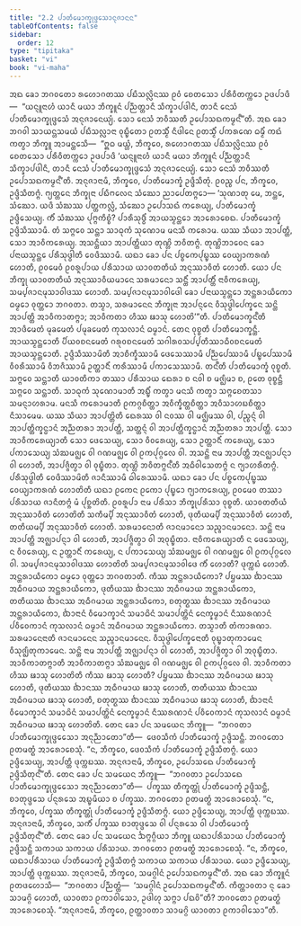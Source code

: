 ```yaml
---
title: "2.2 ᨸᩣᨲᩥᨾᩮᩣᨠ᩠ᨡᩩᨴ᩠ᨴᩮᩈᩣᨶᩩᨩᩣᨶᨶ"
tableOfContents: false
sidebar:
  order: 12
type: "tipitaka"
basket: "vi"
book: "vi-maha"
---
```



<DynamicBreadcrumb />

<Division number="133" book="vi-maha">

<Paragraph number="583" book="vi-maha">
ᩋᨳ ᨡᩮᩣ ᨽᨣᩅᨲᩮᩣ ᩁᩉᩮᩣᨣᨲᩔ ᨸᨭᩥᩈᩃᩖᩦᨶᩔ ᩑᩅᩴ ᨧᩮᨲᩈᩮᩣ ᨸᩁᩥᩅᩥᨲᨠ᩠ᨠᩮᩣ ᩏᨴᨸᩣᨴᩥ—  “ᨿᨶ᩠ᨶᩪᨶᩣᩉᩴ ᨿᩣᨶᩥ ᨾᨿᩣ ᨽᩥᨠ᩠ᨡᩪᨶᩴ ᨸᨬ᩠ᨬᨲ᩠ᨲᩣᨶᩥ ᩈᩥᨠ᩠ᨡᩣᨸᨴᩤᨶᩥ, ᨲᩣᨶᩥ ᨶᩮᩈᩴ ᨸᩣᨲᩥᨾᩮᩣᨠ᩠ᨡᩩᨴ᩠ᨴᩮᩈᩴ ᩋᨶᩩᨩᩣᨶᩮᨿ᩠ᨿᩴ. ᩈᩮᩣ ᨶᩮᩈᩴ ᨽᩅᩥᩔᨲᩥ ᩏᨸᩮᩣᩈᨳᨠᨾ᩠ᨾᨶ᩺”ᨲᩥ. ᩋᨳ ᨡᩮᩣ ᨽᨣᩅᩤ ᩈᩣᨿᨶ᩠ᩉᩈᨾᨿᩴ ᨸᨭᩥᩈᩃᩖᩣᨶᩣ ᩅᩩᨭ᩠ᨮᩥᨲᩮᩣ ᩑᨲᩈ᩠ᨾᩥᩴ ᨶᩥᨴᩤᨶᩮ ᩑᨲᩈ᩠ᨾᩥᩴ ᨸᨠᩁᨱᩮ ᨵᨾ᩠ᨾᩥᩴ ᨠᨳᩴ ᨠᨲ᩠ᩅᩣ ᨽᩥᨠ᩠ᨡᩪ ᩋᩣᨾᨶ᩠ᨲᩮᩈᩥ—  “ᩍᨵ ᨾᨿ᩠ᩉᩴ, ᨽᩥᨠ᩠ᨡᩅᩮ, ᩁᩉᩮᩣᨣᨲᩔ ᨸᨭᩥᩈᩃᩖᩦᨶᩔ ᩑᩅᩴ ᨧᩮᨲᩈᩮᩣ ᨸᩁᩥᩅᩥᨲᨠ᩠ᨠᩮᩣ ᩏᨴᨸᩣᨴᩥ ‘ᨿᨶ᩠ᨶᩪᨶᩣᩉᩴ ᨿᩣᨶᩥ ᨾᨿᩣ ᨽᩥᨠ᩠ᨡᩪᨶᩴ ᨸᨬ᩠ᨬᨲ᩠ᨲᩣᨶᩥ ᩈᩥᨠ᩠ᨡᩣᨸᨴᩤᨶᩥ, ᨲᩣᨶᩥ ᨶᩮᩈᩴ ᨸᩣᨲᩥᨾᩮᩣᨠ᩠ᨡᩩᨴ᩠ᨴᩮᩈᩴ ᩋᨶᩩᨩᩣᨶᩮᨿ᩠ᨿᩴ. ᩈᩮᩣ ᨶᩮᩈᩴ ᨽᩅᩥᩔᨲᩥ ᩏᨸᩮᩣᩈᨳᨠᨾ᩠ᨾᨶ᩺’ᨲᩥ. ᩋᨶᩩᨩᩣᨶᩣᨾᩥ, ᨽᩥᨠ᩠ᨡᩅᩮ, ᨸᩣᨲᩥᨾᩮᩣᨠ᩠ᨡᩴ ᩏᨴ᩠ᨴᩥᩈᩥᨲᩩᩴ. ᩑᩅᨬ᩠ᨧ ᨸᨶ, ᨽᩥᨠ᩠ᨡᩅᩮ, ᩏᨴ᩠ᨴᩥᩈᩥᨲᨻ᩠ᨻᩴ. ᨻ᩠ᨿᨲ᩠ᨲᩮᨶ ᨽᩥᨠ᩠ᨡᩩᨶᩣ ᨸᨭᩥᨻᩃᩮᨶ ᩈᩴᨥᩮᩣ ᨬᩣᨸᩮᨲᨻ᩠ᨻᩮᩣ—
</Paragraph>

</Division>
<Division number="134" book="vi-maha">

<Paragraph number="584" book="vi-maha">
‘ᩈᩩᨱᩣᨲᩩ ᨾᩮ, ᨽᨶ᩠ᨲᩮ, ᩈᩴᨥᩮᩣ. ᨿᨴᩥ ᩈᩴᨥᩔ ᨸᨲ᩠ᨲᨠᩃᩖᩴ, ᩈᩴᨥᩮᩣ ᩏᨸᩮᩣᩈᨳᩴ ᨠᩁᩮᨿ᩠ᨿ, ᨸᩣᨲᩥᨾᩮᩣᨠ᩠ᨡᩴ ᩏᨴ᩠ᨴᩥᩈᩮᨿ᩠ᨿ. ᨠᩥᩴ ᩈᩴᨥᩔ ᨸᩩᨻ᩠ᨻᨠᩥᨧ᩠ᨧᩴ? ᨸᩣᩁᩥᩈᩩᨴ᩠ᨵᩥᩴ ᩋᩣᨿᩈ᩠ᨾᨶ᩠ᨲᩮᩣ ᩋᩣᩁᩮᩣᨧᩮᨳ. ᨸᩣᨲᩥᨾᩮᩣᨠ᩠ᨡᩴ ᩏᨴ᩠ᨴᩥᩈᩥᩔᩣᨾᩥ. ᨲᩴ ᩈᨻ᩠ᨻᩮᩅ ᩈᨶ᩠ᨲᩣ ᩈᩣᨵᩩᨠᩴ ᩈᩩᨱᩮᩣᨾ ᨾᨶᩈᩥ ᨠᩁᩮᩣᨾ. ᨿᩔ ᩈᩥᨿᩣ ᩋᩣᨸᨲ᩠ᨲᩥ, ᩈᩮᩣ ᩋᩣᩅᩥᨠᩁᩮᨿ᩠ᨿ. ᩋᩈᨶ᩠ᨲᩥᨿᩣ ᩋᩣᨸᨲ᩠ᨲᩥᨿᩣ ᨲᩩᨱ᩠ᩉᩦ ᨽᩅᩥᨲᨻ᩠ᨻᩴ. ᨲᩩᨱ᩠ᩉᩦᨽᩣᩅᩮᨶ ᨡᩮᩣ ᨸᨶᩣᨿᩈ᩠ᨾᨶ᩠ᨲᩮ ᨸᩁᩥᩈᩩᨴ᩠ᨵᩤᨲᩥ ᩅᩮᨴᩥᩔᩣᨾᩥ. ᨿᨳᩣ ᨡᩮᩣ ᨸᨶ ᨸᨧ᩠ᨧᩮᨠᨸᩩᨭ᩠ᨮᩔ ᩅᩮᨿ᩠ᨿᩣᨠᩁᨱᩴ ᩉᩮᩣᨲᩥ, ᩑᩅᨾᩮᩅᩴ ᩑᩅᩁᩪᨸᩣᨿ ᨸᩁᩥᩈᩣᨿ ᨿᩣᩅᨲᨲᩥᨿᩴ ᩋᨶᩩᩔᩣᩅᩥᨲᩴ ᩉᩮᩣᨲᩥ. ᨿᩮᩣ ᨸᨶ ᨽᩥᨠ᩠ᨡᩩ ᨿᩣᩅᨲᨲᩥᨿᩴ ᩋᨶᩩᩔᩣᩅᩥᨿᨾᩣᨶᩮ ᩈᩁᨾᩣᨶᩮᩣ ᩈᨶ᩠ᨲᩥᩴ ᩋᩣᨸᨲ᩠ᨲᩥᩴ ᨶᩣᩅᩥᨠᩁᩮᨿ᩠ᨿ, ᩈᨾ᩠ᨸᨩᩣᨶᨾᩩᩈᩣᩅᩤᨴᩔ ᩉᩮᩣᨲᩥ. ᩈᨾ᩠ᨸᨩᩣᨶᨾᩩᩈᩣᩅᩤᨴᩮᩤ ᨡᩮᩣ ᨸᨶᩣᨿᩈ᩠ᨾᨶ᩠ᨲᩮᩣ ᩋᨶ᩠ᨲᩁᩣᨿᩥᨠᩮᩣ ᨵᨾ᩠ᨾᩮᩣ ᩅᩩᨲ᩠ᨲᩮᩣ ᨽᨣᩅᨲᩣ. ᨲᩈ᩠ᨾᩣ, ᩈᩁᨾᩣᨶᩮᨶ ᨽᩥᨠ᩠ᨡᩩᨶᩣ ᩋᩣᨸᨶ᩠ᨶᩮᨶ ᩅᩥᩈᩩᨴ᩠ᨵᩤᨸᩮᨠ᩠ᨡᩮᨶ ᩈᨶ᩠ᨲᩦ ᩋᩣᨸᨲ᩠ᨲᩥ ᩋᩣᩅᩥᨠᩣᨲᨻ᩠ᨻᩣ; ᩋᩣᩅᩥᨠᨲᩣ ᩉᩥᩔ ᨹᩣᩈᩩ ᩉᩮᩣᨲᩦ’”ᨲᩥ.
</Paragraph>

</Division>
<Division number="135" book="vi-maha">

<Paragraph number="585" book="vi-maha">
<Emphasis>ᨸᩣᨲᩥᨾᩮᩣᨠ᩠ᨡᨶ᩺</Emphasis>ᨲᩥ ᩋᩣᨴᩥᨾᩮᨲᩴ ᨾᩩᨡᨾᩮᨲᩴ ᨸᨾᩩᨡᨾᩮᨲᩴ ᨠᩩᩈᩃᩣᨶᩴ ᨵᨾ᩠ᨾᩣᨶᩴ. ᨲᩮᨶ ᩅᩩᨧ᩠ᨧᨲᩥ ᨸᩣᨲᩥᨾᩮᩣᨠ᩠ᨡᨶ᩠ᨲᩥ. <Emphasis>ᩋᩣᨿᩈ᩠ᨾᨶ᩠ᨲᩮᩣ</Emphasis>ᨲᩥ ᨸᩥᨿᩅᨧᨶᨾᩮᨲᩴ ᨣᩁᩩᩅᨧᨶᨾᩮᨲᩴ ᩈᨣᩤᩁᩅᩈᨸ᩠ᨸᨲᩥᩔᩣᨵᩥᩅᨧᨶᨾᩮᨲᩴ ᩋᩣᨿᩈ᩠ᨾᨶ᩠ᨲᩮᩣᨲᩥ. <Emphasis>ᩏᨴ᩠ᨴᩥᩈᩥᩔᩣᨾᩦ</Emphasis>ᨲᩥ ᩋᩣᨧᩥᨠ᩠ᨡᩥᩔᩣᨾᩥ ᨴᩮᩈᩮᩔᩣᨾᩥ ᨸᨬ᩠ᨬᨸᩮᩔᩣᨾᩥ ᨸᨭ᩠ᨮᨸᩮᩔᩣᨾᩥ ᩅᩥᩅᩁᩥᩔᩣᨾᩥ ᩅᩥᨽᨩᩥᩔᩣᨾᩥ ᩏᨲ᩠ᨲᩣᨶᩥᩴ ᨠᩁᩥᩔᩣᨾᩥ ᨸᨠᩣᩈᩮᩔᩣᨾᩥ. <Emphasis>ᨲᨶ᩺</Emphasis>ᨲᩥ ᨸᩣᨲᩥᨾᩮᩣᨠ᩠ᨡᩴ ᩅᩩᨧ᩠ᨧᨲᩥ. <Emphasis>ᩈᨻ᩠ᨻᩮᩅ ᩈᨶ᩠ᨲᩣ</Emphasis>ᨲᩥ ᨿᩣᩅᨲᩥᨠᩣ ᨲᩔᩣ ᨸᩁᩥᩈᩣᨿ ᨳᩮᩁᩣ ᨧ ᨶᩅᩤ ᨧ ᨾᨩ᩠ᨫᩥᨾᩣ ᨧ, ᩑᨲᩮ ᩅᩩᨧ᩠ᨧᨶ᩠ᨲᩥ ᩈᨻ᩠ᨻᩮᩅ ᩈᨶ᩠ᨲᩣᨲᩥ. <Emphasis>ᩈᩣᨵᩩᨠᩴ ᩈᩩᨱᩮᩣᨾᩣ</Emphasis>ᨲᩥ ᩋᨭ᩠ᨮᩥᩴ ᨠᨲ᩠ᩅᩣ ᨾᨶᩈᩥ ᨠᨲ᩠ᩅᩣ ᩈᨻ᩠ᨻᨧᩮᨲᩈᩣ ᩈᨾᨶ᩠ᨶᩣᩉᩁᩣᨾ. <Emphasis>ᨾᨶᩈᩥ ᨠᩁᩮᩣᨾᩣ</Emphasis>ᨲᩥ ᩑᨠᨣ᩠ᨣᨧᩥᨲ᩠ᨲᩣ ᩋᩅᩥᨠ᩠ᨡᩥᨲ᩠ᨲᨧᩥᨲ᩠ᨲᩣ ᩋᩅᩥᩈᩣᩉᨭᨧᩥᨲ᩠ᨲᩣ ᨶᩥᩈᩣᨾᩮᨾ. <Emphasis>ᨿᩔ ᩈᩥᨿᩣ ᩋᩣᨸᨲ᩠ᨲᩦ</Emphasis>ᨲᩥ ᨳᩮᩁᩔ ᩅᩤ ᨶᩅᩔ ᩅᩤ ᨾᨩ᩠ᨫᩥᨾᩔ ᩅᩤ, ᨸᨬ᩠ᨧᨶ᩠ᨶᩴ ᩅᩤ ᩋᩣᨸᨲ᩠ᨲᩥᨠ᩠ᨡᨶ᩠ᨵᩣᨶᩴ ᩋᨬ᩠ᨬᨲᩁᩣ ᩋᩣᨸᨲ᩠ᨲᩥ, ᩈᨲ᩠ᨲᨶ᩠ᨶᩴ ᩅᩤ ᩋᩣᨸᨲ᩠ᨲᩥᨠ᩠ᨡᨶ᩠ᨵᩣᨶᩴ ᩋᨬ᩠ᨬᨲᩁᩣ ᩋᩣᨸᨲ᩠ᨲᩥ. <Emphasis>ᩈᩮᩣ ᩋᩣᩅᩥᨠᩁᩮᨿ᩠ᨿᩣ</Emphasis>ᨲᩥ ᩈᩮᩣ ᨴᩮᩈᩮᨿ᩠ᨿ, ᩈᩮᩣ ᩅᩥᩅᩁᩮᨿ᩠ᨿ, ᩈᩮᩣ ᩏᨲ᩠ᨲᩣᨶᩥᩴ ᨠᩁᩮᨿ᩠ᨿ, ᩈᩮᩣ ᨸᨠᩣᩈᩮᨿ᩠ᨿ ᩈᩴᨥᨾᨩ᩠ᨫᩮ ᩅᩤ ᨣᨱᨾᨩ᩠ᨫᩮ ᩅᩤ ᩑᨠᨸᩩᨣ᩠ᨣᩃᩮ ᩅᩤ. <Emphasis>ᩋᩈᨶ᩠ᨲᩦ</Emphasis> ᨶᩣᨾ <Emphasis>ᩋᩣᨸᨲ᩠ᨲᩥ</Emphasis> ᩋᨶᨩ᩠ᨫᩣᨸᨶ᩠ᨶᩣ ᩅᩤ ᩉᩮᩣᨲᩥ, ᩋᩣᨸᨩ᩠ᨩᩥᨲ᩠ᩅᩣ ᩅᩤ ᩅᩩᨭ᩠ᨮᩥᨲᩣ. <Emphasis>ᨲᩩᨱ᩠ᩉᩦ ᨽᩅᩥᨲᨻ᩠ᨻᨶ᩺</Emphasis>ᨲᩥ ᩋᨵᩥᩅᩤᩈᩮᨲᨻ᩠ᨻᩴ ᨶ ᨻ᩠ᨿᩣᩉᩁᩥᨲᨻ᩠ᨻᩴ. <Emphasis>ᨸᩁᩥᩈᩩᨴ᩠ᨵᩤᨲᩥ ᩅᩮᨴᩥᩔᩣᨾᩦ</Emphasis>ᨲᩥ ᨩᩣᨶᩥᩔᩣᨾᩥ ᨵᩤᩁᩮᩔᩣᨾᩥ. <Emphasis>ᨿᨳᩣ ᨡᩮᩣ ᨸᨶ ᨸᨧ᩠ᨧᩮᨠᨸᩩᨭ᩠ᨮᩔ ᩅᩮᨿ᩠ᨿᩣᨠᩁᨱᩴ ᩉᩮᩣᨲᩦ</Emphasis>ᨲᩥ ᨿᨳᩣ ᩑᨠᩮᨶ ᩑᨠᩮᩣ ᨸᩩᨭ᩠ᨮᩮᩣ ᨻ᩠ᨿᩣᨠᩁᩮᨿ᩠ᨿ, ᩑᩅᨾᩮᩅ ᨲᩔᩣ ᨸᩁᩥᩈᩣᨿ ᨩᩣᨶᩥᨲᨻ᩠ᨻᩴ ᨾᩴ ᨸᩩᨧ᩠ᨨᨲᩦᨲᩥ. <Emphasis>ᩑᩅᩁᩪᨸᩣ</Emphasis> ᨶᩣᨾ <Emphasis>ᨸᩁᩥᩈᩣ</Emphasis> ᨽᩥᨠ᩠ᨡᩩᨸᩁᩥᩈᩣ ᩅᩩᨧ᩠ᨧᨲᩥ. <Emphasis>ᨿᩣᩅᨲᨲᩥᨿᩴ ᩋᨶᩩᩔᩣᩅᩥᨲᩴ ᩉᩮᩣᨲᩦ</Emphasis>ᨲᩥ ᩈᨠᩥᨾ᩠ᨸᩥ ᩋᨶᩩᩔᩣᩅᩥᨲᩴ ᩉᩮᩣᨲᩥ, ᨴᩩᨲᩥᨿᨾ᩠ᨸᩥ ᩋᨶᩩᩔᩣᩅᩥᨲᩴ ᩉᩮᩣᨲᩥ, ᨲᨲᩥᨿᨾ᩠ᨸᩥ ᩋᨶᩩᩔᩣᩅᩥᨲᩴ ᩉᩮᩣᨲᩥ. <Emphasis>ᩈᩁᨾᩣᨶᩮᩣ</Emphasis>ᨲᩥ ᨩᩣᨶᨾᩣᨶᩮᩣ ᩈᨬ᩠ᨩᩣᨶᨾᩣᨶᩮᩣ. <Emphasis>ᩈᨶ᩠ᨲᩦ</Emphasis> ᨶᩣᨾ <Emphasis>ᩋᩣᨸᨲ᩠ᨲᩥ</Emphasis> ᩋᨩ᩠ᨫᩣᨸᨶ᩠ᨶᩣ ᩅᩤ ᩉᩮᩣᨲᩥ, ᩋᩣᨸᨩ᩠ᨩᩥᨲ᩠ᩅᩣ ᩅᩤ ᩋᩅᩩᨭ᩠ᨮᩥᨲᩣ. <Emphasis>ᨶᩣᩅᩥᨠᩁᩮᨿ᩠ᨿᩣ</Emphasis>ᨲᩥ ᨶ ᨴᩮᩈᩮᨿ᩠ᨿ, ᨶ ᩅᩥᩅᩁᩮᨿ᩠ᨿ, ᨶ ᩏᨲ᩠ᨲᩣᨶᩥᩴ ᨠᩁᩮᨿ᩠ᨿ, ᨶ ᨸᨠᩣᩈᩮᨿ᩠ᨿ ᩈᩴᨥᨾᨩ᩠ᨫᩮ ᩅᩤ ᨣᨱᨾᨩ᩠ᨫᩮ ᩅᩤ ᩑᨠᨸᩩᨣ᩠ᨣᩃᩮ ᩅᩤ. <Emphasis>ᩈᨾ᩠ᨸᨩᩣᨶᨾᩩᩈᩣᩅᩤᨴᩔ ᩉᩮᩣᨲᩦ</Emphasis>ᨲᩥ ᩈᨾ᩠ᨸᨩᩣᨶᨾᩩᩈᩣᩅᩤᨴᩮ ᨠᩥᩴ ᩉᩮᩣᨲᩥ? ᨴᩩᨠ᩠ᨠᨭᩴ ᩉᩮᩣᨲᩥ. <Emphasis>ᩋᨶ᩠ᨲᩁᩣᨿᩥᨠᩮᩣ ᨵᨾ᩠ᨾᩮᩣ ᩅᩩᨲ᩠ᨲᩮᩣ ᨽᨣᩅᨲᩣ</Emphasis>ᨲᩥ. ᨠᩥᩔ ᩋᨶ᩠ᨲᩁᩣᨿᩥᨠᩮᩣ? ᨸᨮᨾᩔ ᨫᩣᨶᩔ ᩋᨵᩥᨣᨾᩣᨿ ᩋᨶ᩠ᨲᩁᩣᨿᩥᨠᩮᩣ, ᨴᩩᨲᩥᨿᩔ ᨫᩣᨶᩔ ᩋᨵᩥᨣᨾᩣᨿ ᩋᨶ᩠ᨲᩁᩣᨿᩥᨠᩮᩣ, ᨲᨲᩥᨿᩔ ᨫᩣᨶᩔ ᩋᨵᩥᨣᨾᩣᨿ ᩋᨶ᩠ᨲᩁᩣᨿᩥᨠᩮᩣ, ᨧᨲᩩᨲ᩠ᨳᩔ ᨫᩣᨶᩔ ᩋᨵᩥᨣᨾᩣᨿ ᩋᨶ᩠ᨲᩁᩣᨿᩥᨠᩮᩣ, ᨫᩣᨶᩣᨶᩴ ᩅᩥᨾᩮᩣᨠ᩠ᨡᩣᨶᩴ ᩈᨾᩣᨵᩦᨶᩴ ᩈᨾᩣᨸᨲ᩠ᨲᩦᨶᩴ ᨶᩮᨠ᩠ᨡᨾ᩠ᨾᩣᨶᩴ ᨶᩥᩔᩁᨱᩣᨶᩴ ᨸᩅᩥᩅᩮᨠᩣᨶᩴ ᨠᩩᩈᩃᩣᨶᩴ ᨵᨾ᩠ᨾᩣᨶᩴ ᩋᨵᩥᨣᨾᩣᨿ ᩋᨶ᩠ᨲᩁᩣᨿᩥᨠᩮᩣ. <Emphasis>ᨲᩈ᩠ᨾᩣ</Emphasis>ᨲᩥ ᨲᩴᨠᩣᩁᨱᩣ. <Emphasis>ᩈᩁᨾᩣᨶᩮᨶᩣ</Emphasis>ᨲᩥ ᨩᩣᨶᨾᩣᨶᩮᨶ ᩈᨬ᩠ᨩᩣᨶᨾᩣᨶᩮᨶ. <Emphasis>ᩅᩥᩈᩩᨴ᩠ᨵᩤᨸᩮᨠ᩠ᨡᩮᨶᩣ</Emphasis>ᨲᩥ ᩅᩩᨭ᩠ᨮᩣᨲᩩᨠᩣᨾᩮᨶ ᩅᩥᩈᩩᨩ᩠ᨫᩥᨲᩩᨠᩣᨾᩮᨶ. <Emphasis>ᩈᨶ᩠ᨲᩦ</Emphasis> ᨶᩣᨾ <Emphasis>ᩋᩣᨸᨲ᩠ᨲᩥ</Emphasis> ᩋᨩ᩠ᨫᩣᨸᨶ᩠ᨶᩣ ᩅᩤ ᩉᩮᩣᨲᩥ, ᩋᩣᨸᨩ᩠ᨩᩥᨲ᩠ᩅᩣ ᩅᩤ ᩋᩅᩩᨭ᩠ᨮᩥᨲᩣ. <Emphasis>ᩋᩣᩅᩥᨠᩣᨲᨻ᩠ᨻᩣ</Emphasis>ᨲᩥ ᩋᩣᩅᩥᨠᩣᨲᨻ᩠ᨻᩣ ᩈᩴᨥᨾᨩ᩠ᨫᩮ ᩅᩤ ᨣᨱᨾᨩ᩠ᨫᩮ ᩅᩤ ᩑᨠᨸᩩᨣ᩠ᨣᩃᩮ ᩅᩤ. <Emphasis>ᩋᩣᩅᩥᨠᨲᩣ ᩉᩥᩔ ᨹᩣᩈᩩ ᩉᩮᩣᨲᩦ</Emphasis>ᨲᩥ ᨠᩥᩔ ᨹᩣᩈᩩ ᩉᩮᩣᨲᩥ? ᨸᨮᨾᩔ ᨫᩣᨶᩔ ᩋᨵᩥᨣᨾᩣᨿ ᨹᩣᩈᩩ ᩉᩮᩣᨲᩥ, ᨴᩩᨲᩥᨿᩔ ᨫᩣᨶᩔ ᩋᨵᩥᨣᨾᩣᨿ ᨹᩣᩈᩩ ᩉᩮᩣᨲᩥ, ᨲᨲᩥᨿᩔ ᨫᩣᨶᩔ ᩋᨵᩥᨣᨾᩣᨿ ᨹᩣᩈᩩ ᩉᩮᩣᨲᩥ, ᨧᨲᩩᨲ᩠ᨳᩔ ᨫᩣᨶᩔ ᩋᨵᩥᨣᨾᩣᨿ ᨹᩣᩈᩩ ᩉᩮᩣᨲᩥ, ᨫᩣᨶᩣᨶᩴ ᩅᩥᨾᩮᩣᨠ᩠ᨡᩣᨶᩴ ᩈᨾᩣᨵᩦᨶᩴ ᩈᨾᩣᨸᨲ᩠ᨲᩦᨶᩴ ᨶᩮᨠ᩠ᨡᨾ᩠ᨾᩣᨶᩴ ᨶᩥᩔᩁᨱᩣᨶᩴ ᨸᩅᩥᩅᩮᨠᩣᨶᩴ ᨠᩩᩈᩃᩣᨶᩴ ᨵᨾ᩠ᨾᩣᨶᩴ ᩋᨵᩥᨣᨾᩣᨿ ᨹᩣᩈᩩ ᩉᩮᩣᨲᩦᨲᩥ.
</Paragraph>

</Division>
<Division number="136" book="vi-maha">

<Paragraph number="586" book="vi-maha">
ᨲᩮᨶ ᨡᩮᩣ ᨸᨶ ᩈᨾᨿᩮᨶ ᨽᩥᨠ᩠ᨡᩪ—  “ᨽᨣᩅᨲᩣ ᨸᩣᨲᩥᨾᩮᩣᨠ᩠ᨡᩩᨴ᩠ᨴᩮᩈᩮᩣ ᩋᨶᩩᨬ᩠ᨬᩣᨲᩮᩣ”ᨲᩥ—  ᨴᩮᩅᩈᩥᨠᩴ ᨸᩣᨲᩥᨾᩮᩣᨠ᩠ᨡᩴ ᩏᨴ᩠ᨴᩥᩈᨶ᩠ᨲᩥ. ᨽᨣᩅᨲᩮᩣ ᩑᨲᨾᨲ᩠ᨳᩴ ᩋᩣᩁᩮᩣᨧᩮᩈᩩᩴ. “ᨶ, ᨽᩥᨠ᩠ᨡᩅᩮ, ᨴᩮᩅᩈᩥᨠᩴ ᨸᩣᨲᩥᨾᩮᩣᨠ᩠ᨡᩴ ᩏᨴ᩠ᨴᩥᩈᩥᨲᨻ᩠ᨻᩴ. ᨿᩮᩣ ᩏᨴ᩠ᨴᩥᩈᩮᨿ᩠ᨿ, ᩋᩣᨸᨲ᩠ᨲᩥ ᨴᩩᨠ᩠ᨠᨭᩔ. ᩋᨶᩩᨩᩣᨶᩣᨾᩥ, ᨽᩥᨠ᩠ᨡᩅᩮ, ᩏᨸᩮᩣᩈᨳᩮ ᨸᩣᨲᩥᨾᩮᩣᨠ᩠ᨡᩴ ᩏᨴ᩠ᨴᩥᩈᩥᨲᩩᨶ᩺”ᨲᩥ.
</Paragraph>

<Paragraph number="587" book="vi-maha">
ᨲᩮᨶ ᨡᩮᩣ ᨸᨶ ᩈᨾᨿᩮᨶ ᨽᩥᨠ᩠ᨡᩪ—  “ᨽᨣᩅᨲᩣ ᩏᨸᩮᩣᩈᨳᩮ ᨸᩣᨲᩥᨾᩮᩣᨠ᩠ᨡᩩᨴ᩠ᨴᩮᩈᩮᩣ ᩋᨶᩩᨬ᩠ᨬᩣᨲᩮᩣ”ᨲᩥ—  ᨸᨠ᩠ᨡᩔ ᨲᩥᨠ᩠ᨡᨲ᩠ᨲᩩᩴ ᨸᩣᨲᩥᨾᩮᩣᨠ᩠ᨡᩴ ᩏᨴ᩠ᨴᩥᩈᨶ᩠ᨲᩥ, ᨧᩣᨲᩩᨴ᩠ᨴᩈᩮ ᨸᨶ᩠ᨶᩁᩈᩮ ᩋᨭ᩠ᨮᨾᩥᨿᩣ ᨧ ᨸᨠ᩠ᨡᩔ. ᨽᨣᩅᨲᩮᩣ ᩑᨲᨾᨲ᩠ᨳᩴ ᩋᩣᩁᩮᩣᨧᩮᩈᩩᩴ. “ᨶ, ᨽᩥᨠ᩠ᨡᩅᩮ, ᨸᨠ᩠ᨡᩔ ᨲᩥᨠ᩠ᨡᨲ᩠ᨲᩩᩴ ᨸᩣᨲᩥᨾᩮᩣᨠ᩠ᨡᩴ ᩏᨴ᩠ᨴᩥᩈᩥᨲᨻ᩠ᨻᩴ. ᨿᩮᩣ ᩏᨴ᩠ᨴᩥᩈᩮᨿ᩠ᨿ, ᩋᩣᨸᨲ᩠ᨲᩥ ᨴᩩᨠ᩠ᨠᨭᩔ. ᩋᨶᩩᨩᩣᨶᩣᨾᩥ, ᨽᩥᨠ᩠ᨡᩅᩮ, ᩈᨠᩥᩴ ᨸᨠ᩠ᨡᩔ ᨧᩣᨲᩩᨴ᩠ᨴᩈᩮ ᩅᩤ ᨸᨶ᩠ᨶᩁᩈᩮ ᩅᩤ ᨸᩣᨲᩥᨾᩮᩣᨠ᩠ᨡᩴ ᩏᨴ᩠ᨴᩥᩈᩥᨲᩩᨶ᩺”ᨲᩥ.
</Paragraph>

<Paragraph number="588" book="vi-maha">
ᨲᩮᨶ ᨡᩮᩣ ᨸᨶ ᩈᨾᨿᩮᨶ ᨨᨻ᩠ᨻᨣ᩠ᨣᩥᨿᩣ ᨽᩥᨠ᩠ᨡᩪ ᨿᨳᩣᨸᩁᩥᩈᩣᨿ ᨸᩣᨲᩥᨾᩮᩣᨠ᩠ᨡᩴ ᩏᨴ᩠ᨴᩥᩈᨶ᩠ᨲᩥ ᩈᨠᩣᨿ ᩈᨠᩣᨿ ᨸᩁᩥᩈᩣᨿ. ᨽᨣᩅᨲᩮᩣ ᩑᨲᨾᨲ᩠ᨳᩴ ᩋᩣᩁᩮᩣᨧᩮᩈᩩᩴ. “ᨶ, ᨽᩥᨠ᩠ᨡᩅᩮ, ᨿᨳᩣᨸᩁᩥᩈᩣᨿ ᨸᩣᨲᩥᨾᩮᩣᨠ᩠ᨡᩴ ᩏᨴ᩠ᨴᩥᩈᩥᨲᨻ᩠ᨻᩴ ᩈᨠᩣᨿ ᩈᨠᩣᨿ ᨸᩁᩥᩈᩣᨿ. ᨿᩮᩣ ᩏᨴ᩠ᨴᩥᩈᩮᨿ᩠ᨿ, ᩋᩣᨸᨲ᩠ᨲᩥ ᨴᩩᨠ᩠ᨠᨭᩔ. ᩋᨶᩩᨩᩣᨶᩣᨾᩥ, ᨽᩥᨠ᩠ᨡᩅᩮ, ᩈᨾᨣ᩠ᨣᩤᨶᩴ ᩏᨸᩮᩣᩈᨳᨠᨾ᩠ᨾᨶ᩺”ᨲᩥ.
</Paragraph>

<Paragraph number="589" book="vi-maha">
ᩋᨳ ᨡᩮᩣ ᨽᩥᨠ᩠ᨡᩪᨶᩴ ᩑᨲᨴᩉᩮᩣᩈᩥ—  “ᨽᨣᩅᨲᩣ ᨸᨬ᩠ᨬᨲ᩠ᨲᩴ—  ‘ᩈᨾᨣ᩠ᨣᩤᨶᩴ ᩏᨸᩮᩣᩈᨳᨠᨾ᩠ᨾᨶ᩺’ᨲᩥ. ᨠᩥᨲ᩠ᨲᩣᩅᨲᩣ ᨶᩩ ᨡᩮᩣ ᩈᩣᨾᨣ᩠ᨣᩦ ᩉᩮᩣᨲᩥ, ᨿᩣᩅᨲᩣ ᩑᨠᩣᩅᩤᩈᩮᩣ, ᩏᨴᩤᩉᩩ ᩈᨻ᩠ᨻᩣ ᨸᨳᩅᩦ”ᨲᩥ? ᨽᨣᩅᨲᩮᩣ ᩑᨲᨾᨲ᩠ᨳᩴ ᩋᩣᩁᩮᩣᨧᩮᩈᩩᩴ. “ᩋᨶᩩᨩᩣᨶᩣᨾᩥ, ᨽᩥᨠ᩠ᨡᩅᩮ, ᩑᨲ᩠ᨲᩣᩅᨲᩣ ᩈᩣᨾᨣ᩠ᨣᩦ ᨿᩣᩅᨲᩣ ᩑᨠᩣᩅᩤᩈᩮᩣ”ᨲᩥ.
</Paragraph>
</Division>